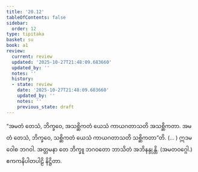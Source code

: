 ```yaml
---
title: '20.12'
tableOfContents: false
sidebar:
  order: 12
type: tipitaka
basket: su
book: a1
review:
  current: review
  updated: '2025-10-27T21:48:09.683660'
  updated_by: ''
  notes: ''
  history:
  - state: review
    date: '2025-10-27T21:48:09.683660'
    updated_by: ''
    notes: ''
    previous_state: draft
---
```



<ReviewStatus review={frontmatter.review} showDetails={true} />

<HypothesisAnnotation frontmatter={frontmatter} />

<DynamicBreadcrumb />

<Division number="611" book="a1" e="ch" v="15" p="48">

<Paragraph number="480" book="a1">
“အမတံ တေသံ, ဘိက္ခဝေ, အသစ္ဆိကတံ ယေသံ ကာယဂတာသတိ အသစ္ဆိကတာ. အမတံ တေသံ, ဘိက္ခဝေ, သစ္ဆိကတံ ယေသံ ကာယဂတာသတိ သစ္ဆိကတာ”တိ. (… )
</Paragraph>

<Paragraph number="481" book="a1">
ဣဒမဝေါစ ဘဂဝါ. အတ္တမနာ တေ ဘိက္ခူ ဘဂဝတော ဘာသိတံ အဘိနန္ဒုန္တိ.

</Paragraph>
</Division>

<Paragraph number="482" type="center" book="a1">
(အမတဝဂ္ဂေါ.)



</Paragraph>

<Paragraph number="483" type="center" book="a1">
ဧကကနိပါတပါဠိ နိဋ္ဌိတာ.
</Paragraph>
